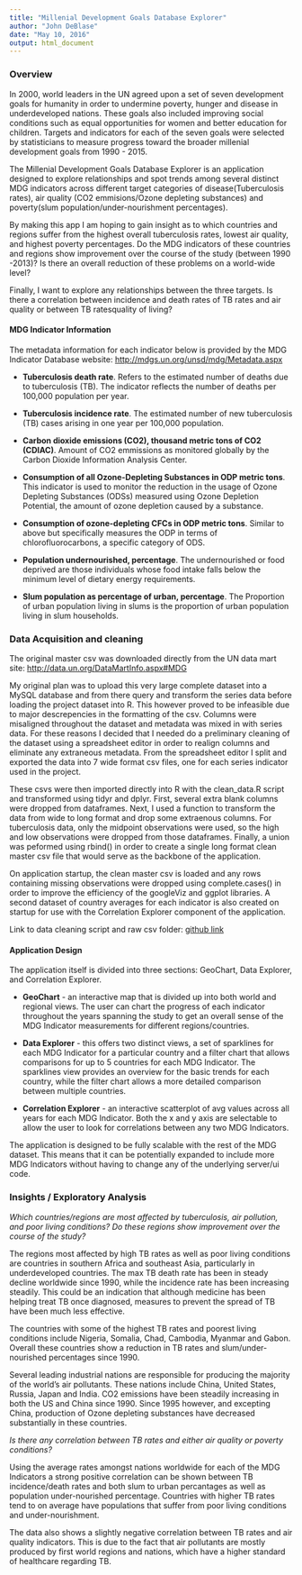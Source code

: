 ```yaml
---
title: "Millenial Development Goals Database Explorer"
author: "John DeBlase"
date: "May 10, 2016"
output: html_document
---
```


### **Overview**

In 2000, world leaders in the UN agreed upon a set of seven development goals for humanity in order to undermine poverty, hunger and disease in underdeveloped nations. These goals also included improving social conditions such as equal opportunities for women and better education for children. Targets and indicators for each of the seven goals were selected by statisticians to measure progress toward the broader millenial development goals from 1990 - 2015.  

The Millenial Development Goals Database Explorer is an application designed to explore relationships and spot trends among several distinct MDG indicators across different target categories of disease(Tuberculosis rates), air quality (CO2 emmisions/Ozone depleting substances) and poverty(slum population/under-nourishment percentages).  

By making this app I am hoping to gain insight as to which countries and regions suffer from the highest overall tuberculosis rates, lowest air quality, and highest poverty percentages. Do the MDG indicators of these countries and regions show improvement over the course of the study (between 1990 -2013)? Is there an overall reduction of these problems on a world-wide level?

Finally, I want to explore any relationships between the three targets. Is there a correlation between incidence and death rates of TB rates and air quality or between TB ratesquality of living?


#### **MDG Indicator Information**

The metadata information for each indicator below is provided by the MDG Indicator Database website: <a href="http://mdgs.un.org/unsd/mdg/Metadata.aspx"> http://mdgs.un.org/unsd/mdg/Metadata.aspx </a> 

- **Tuberculosis death rate**. Refers to the estimated number of deaths due to tuberculosis (TB). The indicator reflects the number of deaths per 100,000 population per year. 

- **Tuberculosis incidence rate**. The estimated number of new tuberculosis (TB) cases arising in one year per 100,000 population.

- **Carbon dioxide emissions (CO2), thousand metric tons of CO2 (CDIAC)**. Amount of CO2 emmissions as monitored globally by the Carbon Dioxide Information Analysis Center.

- **Consumption of all Ozone-Depleting Substances in ODP metric tons**. This indicator is used to monitor the reduction in the usage of Ozone Depleting Substances (ODSs) measured using Ozone Depletion Potential, the amount of ozone depletion caused by a substance.

- **Consumption of ozone-depleting CFCs in ODP metric tons**. Similar to above but specifically measures the ODP in terms of chlorofluorocarbons, a specific category of ODS.

- **Population undernourished, percentage**. The undernourished or food deprived are those individuals whose food intake falls below the minimum level of dietary energy requirements.

- **Slum population as percentage of urban, percentage**. The Proportion of urban population living in slums is the proportion of urban population living in slum households. 


### **Data Acquisition and cleaning**

The original master csv was downloaded directly from the UN data mart site: <a href="http://data.un.org/DataMartInfo.aspx#MDG"> http://data.un.org/DataMartInfo.aspx#MDG</a>

My original plan was to upload this very large complete dataset into a MySQL database and from there query and transform the series data before loading the project dataset into R. This however proved to be infeasible due to major descrepencies in the formatting of the csv. Columns were misaligned throughout the dataset and metadata was mixed in with series data. For these reasons I decided that I needed do a preliminary cleaning of the dataset using a spreadsheet editor in order to realign columns and eliminate any extraneous metadata. From the spreadsheet editor I split and exported the data into 7 wide format csv files, one for each series indicator used in the project.

These csvs were then imported directly into R with the clean_data.R script and transformed using tidyr and dplyr. First, several extra blank columns were dropped from dataframes. Next, I used a function to transform the data from wide to long format and drop some extraenous columns. For tuberculosis data, only the midpoint observations were used, so the high and low observations were dropped from those dataframes. Finally, a union was peformed using rbind() in order to create a single long format clean master csv file that would serve as the backbone of the application.  

On application startup, the clean master csv is loaded and any rows containing missing observations were dropped using complete.cases() in order to improve the efficiency of the googleViz and ggplot libraries. A second dataset of country averages for each indicator is also created on startup for use with the Correlation Explorer component of the application.  

Link to data cleaning script and raw csv folder:
<a href="https://github.com/bsnacks000/MDG_data_explorer/tree/master/Cleaning"> github link </a>
 

#### **Application Design**

The application itself is divided into three sections: GeoChart, Data Explorer, and Correlation Explorer.

- **GeoChart** - an interactive map that is divided up into both world and regional views. The user can chart the progress of each indicator throughout the years spanning the study to get an overall sense of the MDG Indicator measurements for different regions/countries. 

- **Data Explorer** - this offers two distinct views, a set of sparklines for each MDG Indicator for a particular country and a filter chart that allows comparisons for up to 5 countries for each MDG Indicator. The sparklines view provides an overview for the basic trends for each country, while the filter chart allows a more detailed comparison between multiple countries.

- **Correlation Explorer** - an interactive scatterplot of avg values across all years for each MDG Indicator. Both the x and y axis are selectable to allow the user to look for correlations between any two MDG Indicators.

The application is designed to be fully scalable with the rest of the MDG dataset. This means that it can be potentially expanded to include more MDG Indicators without having to change any of the underlying server/ui code.


### **Insights / Exploratory Analysis**

_Which countries/regions are most affected by tuberculosis, air pollution, and poor living conditions? Do these regions show improvement over the course of the study?_

The regions most affected by high TB rates as well as poor living conditions are countries in southern Africa and southeast Asia, particularly in underdeveloped countries. The max TB death rate has been in steady decline worldwide since 1990, while the incidence rate has been increasing steadily. This could be an indication that although medicine has been helping treat TB once diagnosed, measures to prevent the spread of TB have been much less effective.

The countries with some of the highest TB rates and poorest living conditions include Nigeria, Somalia, Chad, Cambodia, Myanmar and Gabon. Overall these countries show a reduction in TB rates and slum/under-nourished percentages since 1990.

Several leading industrial nations are responsible for producing the majority of the world's air pollutants. These nations include China, United States, Russia, Japan and India. CO2 emissions have been steadily increasing in both the US and China since 1990. Since 1995 however, and excepting China, production of Ozone depleting substances have decreased substantially in these countries. 


_Is there any correlation between TB rates and either air quality or poverty conditions?_

Using the average rates amongst nations worldwide for each of the MDG Indicators a strong positive correlation can be shown between TB incidence/death rates and both slum to urban percantages as well as population under-nourished percentage. Countries with higher TB rates tend to on average have populations that suffer from poor living conditions and under-nourishment. 

The data also shows a slightly negative correlation between TB rates and air quality indicators. This is due to the fact that air pollutants are mostly produced by first world regions and nations, which have a higher standard of healthcare regarding TB.








